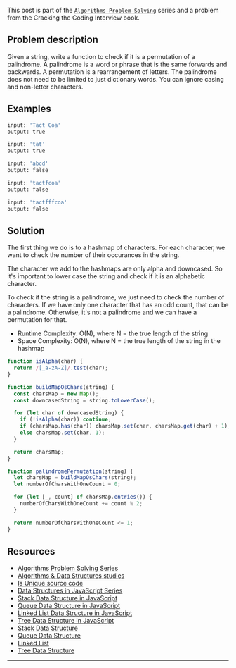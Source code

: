 <SmoothRender>

This post is part of the [`Algorithms Problem Solving`](/series/algorithms-problem-solving) series and a problem from the Cracking the Coding Interview book.

## Problem description

Given a string, write a function to check if it is a permutation of a palindrome.
A palindrome is a word or phrase that is the same forwards and backwards.
A permutation is a rearrangement of letters. The palindrome does not need to be limited to just dictionary words.
You can ignore casing and non-letter characters.

## Examples

```bash
input: 'Tact Coa'
output: true

input: 'tat'
output: true

input: 'abcd'
output: false

input: 'tactfcoa'
output: false

input: 'tactfffcoa'
output: false
```

## Solution

The first thing we do is to a hashmap of characters. For each character, we want to check the number of their occurances in the string.

The character we add to the hashmaps are only alpha and downcased. So it's important to lower case the string and check if it is an alphabetic character.

To check if the string is a palindrome, we just need to check the number of characters. If we have only one character that has an odd count, that can be a palindrome. Otherwise, it's not a palindrome and we can have a permutation for that.

- Runtime Complexity: O(N), where N = the true length of the string
- Space Complexity: O(N), where N = the true length of the string in the hashmap

```JavaScript
function isAlpha(char) {
  return /[_a-zA-Z]/.test(char);
}

function buildMapOsChars(string) {
  const charsMap = new Map();
  const downcasedString = string.toLowerCase();

  for (let char of downcasedString) {
    if (!isAlpha(char)) continue;
    if (charsMap.has(char)) charsMap.set(char, charsMap.get(char) + 1);
    else charsMap.set(char, 1);
  }

  return charsMap;
}

function palindromePermutation(string) {
  let charsMap = buildMapOsChars(string);
  let numberOfCharsWithOneCount = 0;

  for (let [_, count] of charsMap.entries()) {
    numberOfCharsWithOneCount += count % 2;
  }

  return numberOfCharsWithOneCount <= 1;
}
```

## Resources

- [Algorithms Problem Solving Series](/series/algorithms-problem-solving)
- [Algorithms & Data Structures studies](https://github.com/imteekay/algorithms)
- [Is Unique source code](https://github.com/imteekay/algorithms/blob/master/coding_interviews/cracking-the-coding-interview/string/is-unique/is-unique.js)
- [Data Structures in JavaScript Series](/series/data-structures-in-javascript)
- [Stack Data Structure in JavaScript](/series/data-structures-in-javascript/stack-data-structure)
- [Queue Data Structure in JavaScript](/series/data-structures-in-javascript/queue-data-structure)
- [Linked List Data Structure in JavaScript](/series/data-structures-in-javascript/linked-list-data-structure)
- [Tree Data Structure in JavaScript](/series/data-structures-in-javascript/tree-data-structure)
- [Stack Data Structure](/series/data-structures/stack-data-structure)
- [Queue Data Structure](/series/data-structures/queue-data-structure)
- [Linked List](/series/data-structures/linked-list-data-structure)
- [Tree Data Structure](/series/data-structures/tree-data-structure)

---

</SmoothRender>

